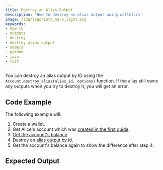 ```yaml
---
title: Destroy an Alias Output
description: 'How to destroy an alias output using wallet.rs'
image: /img/logo/iota_mark_light.png
keywords:
- how to
- outputs
- destroy
- destroy alias output
- nodejs
- python
- java
- rust
---
```



You can destroy an alias output by ID using the `Account.destroy_alias(alias_id, options)` function. If the alias still owns any outputs when you try to destroy it, you will get an error.

## Code Example

The following example will:

1. Create a wallet.
2. Get Alice's account which was [created in the first guide](../accounts_and_addresses/01_create_a_wallet_account.mdx).
3. [Get the account's balance](./../accounts_and_addresses/04_check_balance.mdx).
4. Destroy an [alias output](https://wiki.iota.org/shimmer/introduction/explanations/ledger/alias) by id.
5. Get the account's balance again to show the difference after step 4.

<Tabs groupId="language">
    <TabItem value="rust" label="Rust">
        <RustCode/>
    </TabItem>
    <TabItem value="nodejs" label="Nodejs">
        <NodejsCode/>
    </TabItem>
    <TabItem value="python" label="Python">
        <PythonCode/>
    </TabItem>
    <TabItem value="java" label="Java">
        <JavaCode/>
    </TabItem>
</Tabs>

## Expected Output

<Tabs groupId="language">
    <TabItem value="rust" label="Rust">
        <RustOutput/>
    </TabItem>
    <TabItem value="nodejs" label="Nodejs">
        <NodejsOutput/>
    </TabItem>
    <TabItem value="python" label="Python">
        <PythonOutput/>
    </TabItem>
    <TabItem value="java" label="Java">
        <JavaOutput/>
    </TabItem>
</Tabs>

